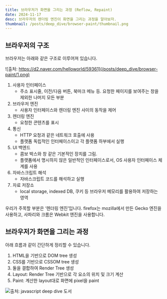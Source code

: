 ```yaml
---
title: 브라우저가 화면을 그리는 과정 (Reflow, Repaint)
date: 2024-11-17
desc: 브라우저의 렌더링 엔진이 화면을 그리는 과정을 알아보자.
thumbnail: /posts/deep_dive/browser-paint/thumbnail.png
---
```


## 브라우저의 구조

브라우저는 아래와 같은 구조로 이루어져 있습니다.

![출처: https://d2.naver.com/helloworld/59361](/posts/deep_dive/browser-paint/1.png)


1. 사용자 인터페이스
    - 주소 표시줄, 이전/다음 버튼, 북마크 메뉴 등. 요청한 페이지를 보여주는 창을 제외한 나머지 모든 부분
2. 브라우저 엔진
    - 사용자 인터페이스와 렌더링 엔진 사이의 동작을 제어
3. 렌더링 엔진
    - 요청한 콘텐츠를 표시
4. 통신
    - HTTP 요청과 같은 네트워크 호출에 사용
    - 플랫폼 독립적인 인터페이스이고 각 플랫폼 하부에서 실행
5. UI 백엔드
    - 콤보 박스와 창 같은 기본적인 장치를 그림.
    - 플랫폼에서 명시하지 않은 일반적인 인터페이스로서, OS 사용자 인터페이스 체계를 사용
6. 자바스크립트 해석
    - 자바스크립트 코드를 해석하고 실행
7. 자료 저장소
    - local storage, indexed DB, 쿠키 등 브라우저 메모리를 활용하여 저장하는 영역

우리가 주목할 부분은 ‘렌더링 엔진’입니다.
firefox는 mozilla에서 만든 Gecko 엔진을 사용하고, 사파리와 크롬은 Webkit 엔진을 사용합니다.


## 브라우저가 화면을 그리는 과정

아래 흐름과 같이 간단하게 정리할 수 있습니다.

1. HTML을 기반으로 DOM tree 생성
2. CSS를 기반으로 CSSOM tree 생성
3. 둘을 결합하여 Render Tree 생성
4. Layout: Render Tree 기반으로 각 요소의 위치 및 크기 계산
5. Paint: 계산한 layout대로 화면에 pixel을 paint

![출처: javascript deep dive 도서](/posts/deep_dive/browser-paint/2.png)